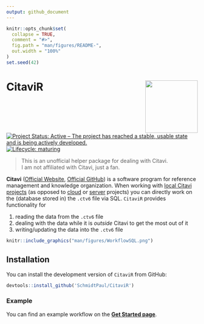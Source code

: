 ```yaml
---
output: github_document
---
```


```r
knitr::opts_chunk$set(
  collapse = TRUE,
  comment = "#>",
  fig.path = "man/figures/README-",
  out.width = "100%"
)
set.seed(42)
```

# CitaviR <img src='man/figures/logo.png' align="right" height="138" />

<!-- badges: start -->
[![Project Status: Active – The project has reached a stable, usable state and is being actively developed.](https://www.repostatus.org/badges/latest/active.svg)](https://www.repostatus.org/#active)
[![Lifecycle: maturing](https://lifecycle.r-lib.org/articles/figures/lifecycle-maturing.svg)](https://www.tidyverse.org/lifecycle/#maturing)

> This is an unofficial helper package for dealing with Citavi. 
> </br>
> I am not affiliated with Citavi, just a fan.

**Citavi** ([Official Website](https://www.citavi.com/de), [Official GitHub](https://github.com/Citavi)) is a software program for reference management and knowledge organization. When working with [local Citavi projects](https://www1.citavi.com/sub/manual6/en/index.html?101_creating_a_local_project.html) (as opposed to [cloud](https://www1.citavi.com/sub/manual6/en/index.html?101_creating_a_cloud_project.html) or [server](https://www1.citavi.com/sub/manual6/en/index.html?101_creating_a_server_project.html) projects) you can directly work on the (database stored in) the `.ctv6` file via SQL. `CitaviR` provides functionality for 

  1. reading the data from the `.ctv6` file
  2. dealing with the data while it is *outside* Citavi to get the most out of it
  3. writing/updating the data into the `.ctv6` file
  
```r
knitr::include_graphics("man/figures/WorkflowSQL.png")
```

## Installation

You can install the development version of `CitaviR` from GitHub:

```r
devtools::install_github('SchmidtPaul/CitaviR')
```

### Example

You can find an example workflow on the [**Get Started page**](https://schmidtpaul.github.io/CitaviR/articles/CitaviR.html).
